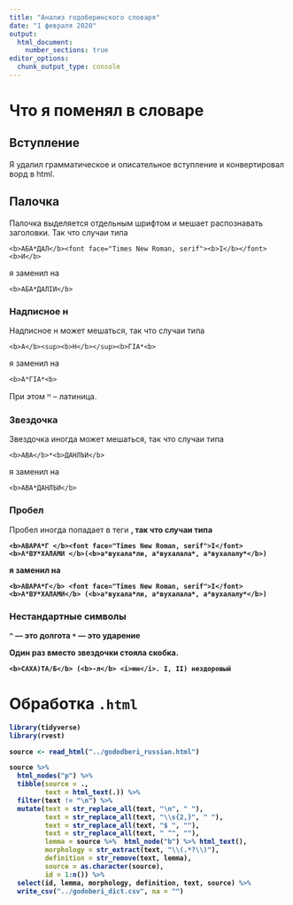 ```yaml
---
title: "Анализ годоберинского словаря"
date: "1 февраля 2020"
output: 
  html_document:
    number_sections: true
editor_options: 
  chunk_output_type: console
---
```


# Что я поменял в словаре

## Вступление
Я удалил грамматическое и описательное вступление и конвертировал ворд в html.

## Палочка
Палочка выделяется отдельным шрифтом и мешает распознавать заголовки. Так что случаи типа


```
<b>АБА*ДАЛ</b><font face="Times New Roman, serif"><b>I</b></font><b>И</b>
```

я заменил на 

```
<b>АБА*ДАЛIИ</b>
```

### Надписное н

Надписное н может мешаться, так что случаи типа
```
<b>А</b><sup><b>Н</b></sup><b>ГIА*<b>
```

я заменил на

```
<b>АᴴГIА*<b>
```

При этом ᴴ -- латиница.

### Звездочка

Звездочка иногда может мешаться, так что случаи типа
```
<b>АВА</b>*<b>ДАНЛЪИ</b>
```

я заменил на

```
<b>АВА*ДАНЛЪИ</b>
```

### Пробел

Пробел иногда попадает в теги <b>, так что случаи типа

```
<b>АВАРА*Г </b><font face="Times New Roman, serif">I</font>
<b>АᴴВУ*ХАЛАМИ </b>(<b>аᴴвухала*ли, аᴴвухалала*, аᴴвухалалу*</b>)
```

я заменил на

```
<b>АВАРА*Г</b> <font face="Times New Roman, serif">I</font>
<b>АᴴВУ*ХАЛАМИ</b> (<b>аᴴвухала*ли, аᴴвухалала*, аᴴвухалалу*</b>)
```

### Нестандартные символы

`^` --- это долгота
`*` --- это ударение

Один раз вместо звездочки стояла скобка.

```
<b>САХА)ТА/Б</b> (<b>-л</b> <i>мн</i>. I, II) нездоровый
```

# Обработка `.html`

```r
library(tidyverse)
library(rvest)

source <- read_html("../gododberi_russian.html")

source %>% 
  html_nodes("p") %>% 
  tibble(source = .,
         text = html_text(.)) %>% 
  filter(text != "\n") %>% 
  mutate(text = str_replace_all(text, "\n", " "),
         text = str_replace_all(text, "\\s{2,}", " "),
         text = str_replace_all(text, "$ ", ""),
         text = str_replace_all(text, " ^", ""),
         lemma = source %>%  html_node("b") %>% html_text(),
         morphology = str_extract(text, "\\(.*?\\)"),
         definition = str_remove(text, lemma),
         source = as.character(source),
         id = 1:n()) %>% 
  select(id, lemma, morphology, definition, text, source) %>%  
  write_csv("../godoberi_dict.csv", na = "")
```

